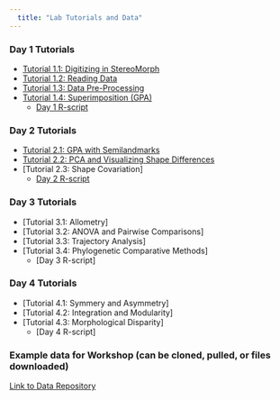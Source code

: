 ```yaml
---
  title: "Lab Tutorials and Data"
---
```


### Day 1 Tutorials
- [Tutorial 1.1: Digitizing in StereoMorph](https://geomorphR.github.io/GMcourse/Labs/01.1-Digitizing-StereoMorph.html)
- [Tutorial 1.2: Reading Data](https://geomorphR.github.io/GMcourse/Labs/01.2-ReadData.html)
- [Tutorial 1.3: Data Pre-Processing](https://geomorphR.github.io/GMcourse/Labs/01.3-DataPreProcessing.html)
- [Tutorial 1.4: Superimposition (GPA)](https://geomorphR.github.io/GMcourse/Labs/01.4-GPA.html)
    - [Day 1 R-script](https://geomorphR.github.io/GMcourse/Labs/Day01-RCode.R)

### Day 2 Tutorials
- [Tutorial 2.1: GPA with Semilandmarks](https://geomorphR.github.io/GMcourse/Labs/02.1-GPA-Semilandmarks.html) 
- [Tutorial 2.2: PCA and Visualizing Shape Differences](https://geomorphR.github.io/GMcourse/Labs/02.2-PCA-VisShapeDiff.html) 
- [Tutorial 2.3: Shape Covariation] 
    - [Day 2 R-script](https://geomorphR.github.io/GMcourse/Labs/Day02-RCode.R) 

### Day 3 Tutorials
- [Tutorial 3.1: Allometry] 
- [Tutorial 3.2: ANOVA and Pairwise Comparisons] 
- [Tutorial 3.3: Trajectory Analysis] 
- [Tutorial 3.4: Phylogenetic Comparative Methods] 
    - [Day 3 R-script] 

### Day 4 Tutorials
- [Tutorial 4.1: Symmery and Asymmetry] 
- [Tutorial 4.2: Integration and Modularity] 
- [Tutorial 4.3: Morphological Disparity] 
    - [Day 4 R-script] 

### Example data for Workshop (can be cloned, pulled, or files downloaded)
[Link to Data Repository](https://github.com/geomorphR/geomorphR.github.io/tree/main/GMcourse/Labs/Data)
